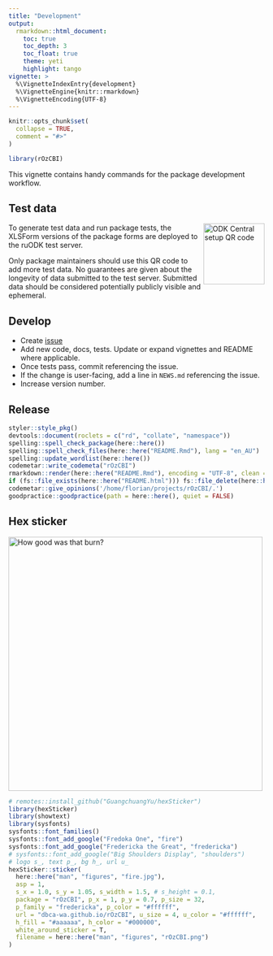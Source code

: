 ```yaml
---
title: "Development"
output: 
  rmarkdown::html_document:
    toc: true
    toc_depth: 3
    toc_float: true
    theme: yeti
    highlight: tango
vignette: >
  %\VignetteIndexEntry{development}
  %\VignetteEngine{knitr::rmarkdown}
  %\VignetteEncoding{UTF-8}
---
```


```r
knitr::opts_chunk$set(
  collapse = TRUE,
  comment = "#>"
)
```

```r
library(rOzCBI)
```

This vignette contains handy commands for the package development workflow.

## Test data
<img src="../man/figures/test.gif" align="right" alt="ODK Central setup QR code" width="120" />
To generate test data and run package tests, the XLSForm versions of the 
package forms are deployed to the ruODK test server.

Only package maintainers should use this QR code to add more test data.
No guarantees are given about the longevity of data submitted to the test server.
Submitted data should be considered potentially publicly visible and ephemeral.

## Develop

* Create [issue](https://github.com/dbca-wa/rOzCBI/issues)
* Add new code, docs, tests. Update or expand vignettes and README where applicable.
* Once tests pass, commit referencing the issue.
* If the change is user-facing, add a line in `NEWS.md` referencing the issue.
* Increase version number.

## Release

```r
styler::style_pkg()
devtools::document(roclets = c("rd", "collate", "namespace"))
spelling::spell_check_package(here::here())
spelling::spell_check_files(here::here("README.Rmd"), lang = "en_AU")
spelling::update_wordlist(here::here())
codemetar::write_codemeta("rOzCBI")
rmarkdown::render(here::here("README.Rmd"), encoding = "UTF-8", clean = TRUE)
if (fs::file_exists(here::here("README.html"))) fs::file_delete(here::here("README.html"))
codemetar::give_opinions('/home/florian/projects/rOzCBI/.')
goodpractice::goodpractice(path = here::here(), quiet = FALSE)
```

## Hex sticker 

<img src="../man/figures/rOzCBI.png" alt="How good was that burn?" width="500" />
<br/>

```r
# remotes::install_github("GuangchuangYu/hexSticker")
library(hexSticker)
library(showtext)
library(sysfonts)
sysfonts::font_families()
sysfonts::font_add_google("Fredoka One", "fire")
sysfonts::font_add_google("Fredericka the Great", "fredericka")
# sysfonts::font_add_google("Big Shoulders Display", "shoulders")
# logo s_, text p_, bg h_, url u_
hexSticker::sticker(
  here::here("man", "figures", "fire.jpg"),
  asp = 1,
  s_x = 1.0, s_y = 1.05, s_width = 1.5, # s_height = 0.1,
  package = "rOzCBI", p_x = 1, p_y = 0.7, p_size = 32,
  p_family = "fredericka", p_color = "#ffffff",
  url = "dbca-wa.github.io/rOzCBI", u_size = 4, u_color = "#ffffff",
  h_fill = "#aaaaaa", h_color = "#000000",
  white_around_sticker = T,
  filename = here::here("man", "figures", "rOzCBI.png")
)
```
